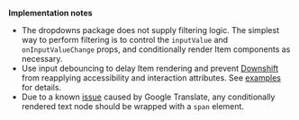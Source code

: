 <!-- markdownlint-disable no-emphasis-as-heading -->

**Implementation notes**

<!-- markdownlint-enable no-emphasis-as-heading -->

- The dropdowns package does not supply filtering logic. The simplest way to perform filtering is to
  control the `inputValue` and `onInputValueChange` props, and conditionally render Item components as
  necessary.
- Use input debouncing to delay Item rendering and prevent [Downshift](https://www.downshift-js.com/) from reapplying accessibility
  and interaction attributes. See [examples](#how-to-use-it) for details.
- Due to a known [issue](https://github.com/facebook/react/issues/11538#issuecomment-390386520) caused
  by Google Translate, any conditionally rendered text node should be wrapped with a `span`
  element.
